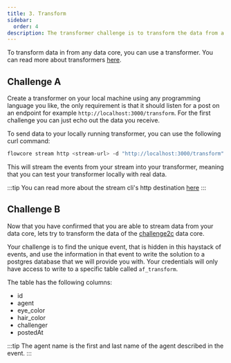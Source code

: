 ```yaml
---
title: 3. Transform
sidebar:
  order: 4
description: The transformer challenge is to transform the data from a data core into a new format.
---
```



<ProtectedContent>

To transform data in from any data core, you can use a transformer. You can read more about transformers [here](https://docs.flowcore.io/guides/architecture/primitives/#transformer).

## Challenge A

Create a transformer on your local machine using any programming language you like, the only requirement is that it should listen for a post on an endpoint for example `http://localhost:3000/transform`. For the first challenge you can just echo out the data you receive.

To send data to your locally running transformer, you can use the following curl command:

```sh
flowcore stream http <stream-url> -d "http://localhost:3000/transform"
```

This will stream the events from your stream into your transformer, meaning that you can test your transformer locally with real data.

:::tip
You can read more about the stream cli's http destination [here](https://docs.flowcore.io/guides/flowcore-cli/stream-cli/#destination)
:::

## Challenge B

Now that you have confirmed that you are able to stream data from your data core, lets try to transform the data of the [challenge2c](https://flowcore.io/flowcathon/flowcathon-mini-public#stream.0) data core.

Your challenge is to find the unique event, that is hidden in this haystack of events, and use the information in that event to write the solution to a postgres database that we will provide you with. Your credentials will only have access to write to a specific table called `af_transform`.

The table has the following columns:

- id
- agent
- eye_color
- hair_color
- challenger
- postedAt

:::tip
The agent name is the first and last name of the agent described in the event.
:::


</ProtectedContent>